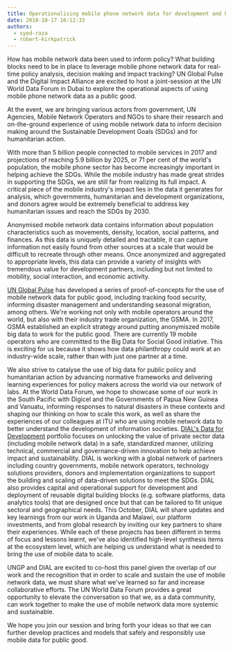 ```yaml
---
title: Operationalising mobile phone network data for development and humanitarian action
date: 2018-10-17 16:12:33
authors:
  - syed-raza
  - robert-kirkpatrick
---
```


How has mobile network data been used to inform policy? What building blocks need to be in place to leverage mobile phone network data for real-time policy analysis, decision making and impact tracking? UN Global Pulse and the Digital Impact Alliance are excited to host a joint-session at the UN World Data Forum in Dubai to explore the operational aspects of using mobile phone network data as a public good.

At the event, we are bringing various actors from government, UN Agencies, Mobile Network Operators and NGOs to share their research and on-the-ground experience of using mobile network data to inform decision making around the Sustainable Development Goals (SDGs) and for humanitarian action.

With more than 5 billion people connected to mobile services in 2017 and projections of reaching 5.9 billion by 2025, or 71 per cent of the world's population, the mobile phone sector has become increasingly important in helping achieve the SDGs. While the mobile industry has made great strides in supporting the SDGs, we are still far from realizing its full impact. A critical piece of the mobile industry's impact lies in the data it generates for analysis, which governments, humanitarian and development organizations, and donors agree would be extremely beneficial to address key humanitarian issues and reach the SDGs by 2030.

Anonymised mobile network data contains information about population characteristics such as movements, density, location, social patterns, and finances. As this data is uniquely detailed and tractable, it can capture information not easily found from other sources at a scale that would be difficult to recreate through other means. Once anonymized and aggregated to appropriate levels, this data can provide a variety of insights with tremendous value for development partners, including but not limited to mobility, social interaction, and economic activity.

[UN Global Pulse](https://www.unglobalpulse.org/) has developed a series of proof-of-concepts for the use of mobile network data for public good, including tracking food security, informing disaster management and understanding seasonal migration, among others. We're working not only with mobile operators around the world, but also with their industry trade organization, the GSMA. In 2017, GSMA established an explicit strategy around putting anonymiszed mobile big data to work for the public good. There are currently 19 mobile operators who are committed to the Big Data for Social Good initiative. This is exciting for us because it shows how data philanthropy could work at an industry-wide scale, rather than with just one partner at a time.

We also strive to catalyse the use of big data for public policy and humanitarian action by advancing normative frameworks and delivering learning experiences for policy makers across the world via our network of labs. At the World Data Forum, we hope to showcase some of our work in the South Pacific with Digicel and the Governments of Papua New Guinea and Vanuatu, informing responses to natural disasters in these contexts and shaping our thinking on how to scale this work, as well as share the experiences of our colleagues at ITU who are using mobile network data to better understand the development of information societies.
[DIAL's Data for Development](https://digitalimpactalliance.org/what-we-do/data-for-development-2/) portfolio focuses on unlocking the value of private sector data (including mobile network data) in a safe, standardized manner, utilizing technical, commercial and governance-driven innovation to help achieve impact and sustainability. DIAL is working with a global network of partners including country governments, mobile network operators, technology solutions providers, donors and implementation organizations to support the building and scaling of data-driven solutions to meet the SDGs. DIAL also provides capital and operational support for development and deployment of reusable digital building blocks (e.g. software platforms, data analytics tools) that are designed once but that can be tailored to fit unique sectoral and geographical needs. This October, DIAL will share updates and key learnings from our work in Uganda and Malawi, our platform investments, and from global research by inviting our key partners to share their experiences. While each of these projects has been different in terms of focus and lessons learnt, we've also identified high-level synthesis items at the ecosystem level, which are helping us understand what is needed to bring the use of mobile data to scale.

UNGP and DIAL are excited to co-host this panel given the overlap of our work and the recognition that in order to scale and sustain the use of mobile network data, we must share what we've learned so far and increase collaborative efforts. The UN World Data Forum provides a great opportunity to elevate the conversation so that we, as a data community, can work together to make the use of mobile network data more systemic and sustainable.

We hope you join our session and bring forth your ideas so that we can further develop practices and models that safely and responsibly use mobile data for public good.
